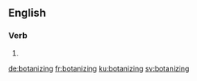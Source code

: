 
==English==

===Verb===
{{head|en|present participle}}

# {{present participle of|botanize|lang=en|nocat=1}}

[[de:botanizing]]
[[fr:botanizing]]
[[ku:botanizing]]
[[sv:botanizing]]